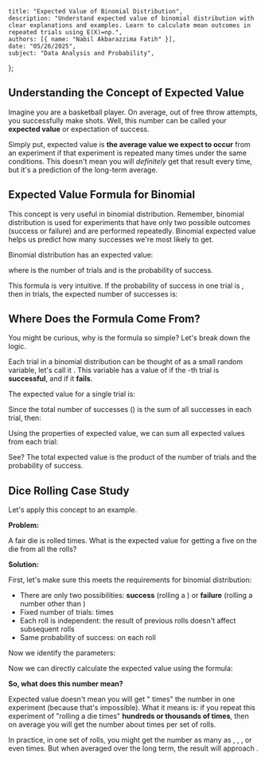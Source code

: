     title: "Expected Value of Binomial Distribution",
    description: "Understand expected value of binomial distribution with clear explanations and examples. Learn to calculate mean outcomes in repeated trials using E(X)=np.",
    authors: [{ name: "Nabil Akbarazzima Fatih" }],
    date: "05/26/2025",
    subject: "Data Analysis and Probability",
};

## Understanding the Concept of Expected Value

Imagine you are a basketball player. On average, out of <InlineMath math="10" /> free throw attempts, you successfully make <InlineMath math="8" /> shots. Well, this number <InlineMath math="8" /> can be called your **expected value** or expectation of success.

Simply put, expected value is **the average value we expect to occur** from an experiment if that experiment is repeated many times under the same conditions. This doesn't mean you will *definitely* get that result every time, but it's a prediction of the long-term average.

## Expected Value Formula for Binomial

This concept is very useful in binomial distribution. Remember, binomial distribution is used for experiments that have only two possible outcomes (success or failure) and are performed repeatedly. Binomial expected value helps us predict how many successes we're most likely to get.

Binomial distribution <InlineMath math="b(x;n,p)" /> has an expected value:

<BlockMath math="E(X) = np" />

where <InlineMath math="n" /> is the number of trials and <InlineMath math="p" /> is the probability of success.

This formula is very intuitive. If the probability of success in one trial is <InlineMath math="p" />, then in <InlineMath math="n" /> trials, the expected number of successes is:

<BlockMath math="E(X) = n \times p" />

## Where Does the Formula Come From?

You might be curious, why is the formula so simple? Let's break down the logic.

Each trial in a binomial distribution can be thought of as a small random variable, let's call it <InlineMath math="I_k" />. This variable has a value of <InlineMath math="1" /> if the <InlineMath math="k" />-th trial is **successful**, and <InlineMath math="0" /> if it **fails**.

The expected value for a single trial is:

<BlockMath math="E(I_k) = 1 \cdot p + 0 \cdot q = p" />

Since the total number of successes (<InlineMath math="X" />) is the sum of all successes in each trial, then:

<BlockMath math="X = I_1 + I_2 + ... + I_n" />

Using the properties of expected value, we can sum all expected values from each trial:

<div className="flex flex-col gap-4">
<BlockMath math="E(X) = E(I_1) + E(I_2) + ... + E(I_n)" />
<BlockMath math="E(X) = \underbrace{p + p + ... + p}_{n \text{ times}} = np" />
</div>

See? The total expected value is the product of the number of trials and the probability of success.

## Dice Rolling Case Study

Let's apply this concept to an example.

**Problem:**

A fair die is rolled <InlineMath math="7" /> times. What is the expected value for getting a five on the die from all the rolls?

**Solution:**

First, let's make sure this meets the requirements for binomial distribution:

- There are only two possibilities: **success** (rolling a <InlineMath math="5" />) or **failure** (rolling a number other than <InlineMath math="5" />)
- Fixed number of trials: <InlineMath math="7" /> times
- Each roll is independent: the result of previous rolls doesn't affect subsequent rolls
- Same probability of success: <InlineMath math="p = \frac{1}{6}" /> on each roll

Now we identify the parameters:

<div className="flex flex-col gap-4">
<BlockMath math="S = \{1, 2, 3, 4, 5, 6\}" />
<BlockMath math="p = \frac{1}{6}" />
<BlockMath math="n = 7" />
</div>

Now we can directly calculate the expected value using the formula:

<BlockMath math="E(X) = np = 7 \times \frac{1}{6} = \frac{7}{6} = 1.167" />

**So, what does this number <InlineMath math="1.167" /> mean?**

Expected value <InlineMath math="1.167" /> doesn't mean you will get "<InlineMath math="1.167" /> times" the number <InlineMath math="5" /> in one experiment (because that's impossible). What it means is: if you repeat this experiment of "rolling a die <InlineMath math="7" /> times" **hundreds or thousands of times**, then on average you will get the number <InlineMath math="5" /> about <InlineMath math="1.167" /> times per set of <InlineMath math="7" /> rolls.

In practice, in one set of <InlineMath math="7" /> rolls, you might get the number <InlineMath math="5" /> as many as <InlineMath math="0" />, <InlineMath math="1" />, <InlineMath math="2" />, or even <InlineMath math="3" /> times. But when averaged over the long term, the result will approach <InlineMath math="1.167" />.